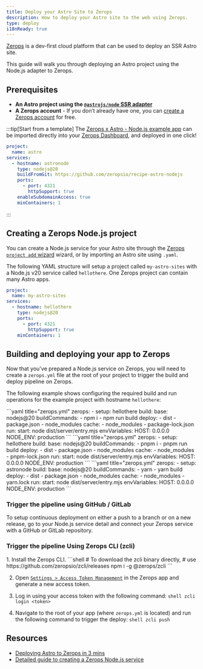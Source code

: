 ```yaml
---
title: Deploy your Astro Site to Zerops
description: How to deploy your Astro site to the web using Zerops.
type: deploy
i18nReady: true
---
```


[Zerops](https://zerops.io/) is a dev-first cloud platform that can be used to deploy an SSR Astro site.

This guide will walk you through deploying an Astro project using the Node.js adapter to Zerops.

## Prerequisites

- **An Astro project using the [`@astrojs/node` SSR adapter](/en/guides/integrations-guide/node/)** 
- **A Zerops account** - If you don’t already have one, you can [create a Zerops account](https://zerops.io/) for free.

:::tip[Start from a template]
The [Zerops x Astro - Node.js example app](https://github.com/zeropsio/recipe-astro-nodejs) can be imported directly into your [Zerops Dashboard](https://app.zerops.io/dashboard/projects), and deployed in one click!

```yaml
project:
  name: astro
services:
  - hostname: astronode
    type: nodejs@20
    buildFromGit: https://github.com/zeropsio/recipe-astro-nodejs
    ports:
      - port: 4321
        httpSupport: true
    enableSubdomainAccess: true
    minContainers: 1
```
:::

## Creating a Zerops Node.js project

You can create a Node.js service for your Astro site through the [Zerops `project add` wizard](https://app.zerops.io/dashboard/project-add) wizard, or by importing an Astro site using `.yaml`.

The following YAML structure will setup a project called `my-astro-sites` with a Node.js v20 service called `hellothere`. One Zerops project can contain many Astro apps.

```yaml
project:
  name: my-astro-sites
services:
  - hostname: hellothere
    type: nodejs@20
    ports:
      - port: 4321
        httpSupport: true
    minContainers: 1
```


## Building and deploying your app to Zerops

Now that you've prepared a Node.js service on Zerops,  you will need to create a `zerops.yml` file at the root of your project to trigger the build and deploy pipeline on Zerops.

The following example shows configuring the required build and run operations for the example project with hostname `hellothere`:

  <PackageManagerTabs>
    <Fragment slot="npm">
    ```yaml title="zerops.yml"
      zerops:
        - setup: hellothere
          build:
            base: nodejs@20
            buildCommands:
              - npm i
              - npm run build
            deploy:
              - dist
              - package.json
              - node_modules
            cache:
              - node_modules
              - package-lock.json
          run:
            start: node dist/server/entry.mjs
          envVariables:
            HOST: 0.0.0.0
            NODE_ENV: production
    ```
    </Fragment>
    <Fragment slot="pnpm">
    ```yaml title="zerops.yml"
      zerops:
        - setup: hellothere
          build:
            base: nodejs@20
            buildCommands:
              - pnpm i
              - pnpm run build
            deploy:
              - dist
              - package.json
              - node_modules
            cache:
              - node_modules
              - pnpm-lock.json
          run:
            start: node dist/server/entry.mjs
          envVariables:
            HOST: 0.0.0.0
            NODE_ENV: production
    ```
    </Fragment>
    <Fragment slot="yarn">
    ```yaml title="zerops.yml"
      zerops:
        - setup: astronode
          build:
            base: nodejs@20
            buildCommands:
              - yarn
              - yarn build
            deploy:
              - dist
              - package.json
              - node_modules
            cache:
              - node_modules
              - yarn.lock
          run:
            start: node dist/server/entry.mjs
          envVariables:
            HOST: 0.0.0.0
            NODE_ENV: production
    ```
    </Fragment>
  </PackageManagerTabs>

### Trigger the pipeline using GitHub / GitLab
To setup continuous deployment on either a push to a branch or on a new release, go to your Node.js service detail and connect your Zerops service with a GitHub or GitLab repository.


### Trigger the pipeline Using Zerops CLI (zcli)

<Steps>
1. Install the Zerops CLI.
		```shell
		# To download the zcli binary directly,
		# use https://github.com/zeropsio/zcli/releases
		npm i -g @zerops/zcli
		```

2. Open [`Settings > Access Token Management`](https://app.zerops.io/settings/token-management) in the Zerops app and generate a new access token.

3. Log in using your access token with the following command:
		```shell
		zcli login <token>
		```

4. Navigate to the root of your app (where `zerops.yml` is located) and run the following command to trigger the deploy:
		```shell
		zcli push
		```
</Steps>

## Resources

- [Deploying Astro to Zerops in 3 mins](https://medium.com/@arjunaditya/how-to-deploy-astro-to-zerops-4230816a62b4)
- [Detailed guide to creating a Zerops Node.js service](https://docs.zerops.io/nodejs/how-to/create)
